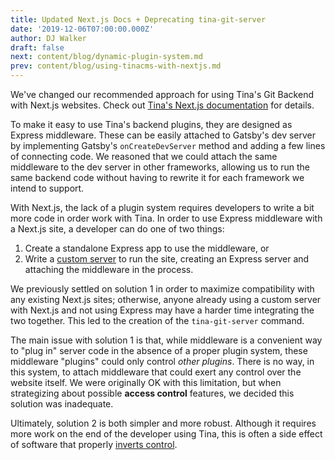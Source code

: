 ```yaml
---
title: Updated Next.js Docs + Deprecating tina-git-server
date: '2019-12-06T07:00:00.000Z'
author: DJ Walker
draft: false
next: content/blog/dynamic-plugin-system.md
prev: content/blog/using-tinacms-with-nextjs.md
---
```


We've changed our recommended approach for using Tina's Git Backend with Next.js websites. Check out [Tina's Next.js documentation](/guides/nextjs/git/adding-backend) for details.

To make it easy to use Tina's backend plugins, they are designed as Express middleware. These can be easily attached to Gatsby's dev server by implementing Gatsby's `onCreateDevServer` method and adding a few lines of connecting code. We reasoned that we could attach the same middleware to the dev server in other frameworks, allowing us to run the same backend code without having to rewrite it for each framework we intend to support.

With Next.js, the lack of a plugin system requires developers to write a bit more code in order work with Tina. In order to use Express middleware with a Next.js site, a developer can do one of two things:

1. Create a standalone Express app to use the middleware, or
2. Write a [custom server](https://nextjs.org/docs#custom-server-and-routing) to run the site, creating an Express server and attaching the middleware in the process.

We previously settled on solution 1 in order to maximize compatibility with any existing Next.js sites; otherwise, anyone already using a custom server with Next.js and not using Express may have a harder time integrating the two together. This led to the creation of the `tina-git-server` command.

The main issue with solution 1 is that, while middleware is a convenient way to "plug in" server code in the absence of a proper plugin system, these middleware "plugins" could only control _other plugins_. There is no way, in this system, to attach middleware that could exert any control over the website itself. We were originally OK with this limitation, but when strategizing about possible **access control** features, we decided this solution was inadequate.

Ultimately, solution 2 is both simpler and more robust. Although it requires more work on the end of the developer using Tina, this is often a side effect of software that properly [inverts control](https://kentcdodds.com/blog/inversion-of-control/).
